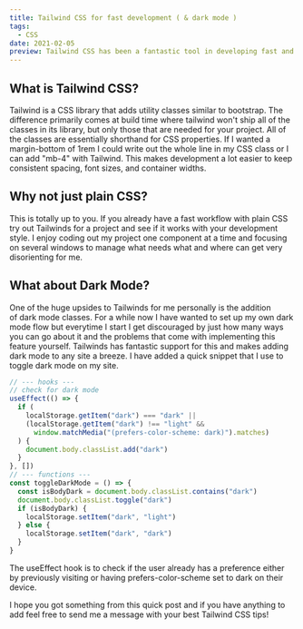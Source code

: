 ```yaml
---
title: Tailwind CSS for fast development ( & dark mode )
tags:
  - CSS
date: 2021-02-05
preview: Tailwind CSS has been a fantastic tool in developing fast and aestetically appealing sites with site wide dark mode.
---
```


## What is Tailwind CSS?

Tailwind is a CSS library that adds utility classes similar to bootstrap. The difference primarily comes at build time where tailwind won't ship all of the classes in its library, but only those that are needed for your project. All of the classes are essentially shorthand for CSS properties. If I wanted a margin-bottom of 1rem I could write out the whole line in my CSS class or I can add "mb-4" with Tailwind. This makes development a lot easier to keep consistent spacing, font sizes, and container widths.

## Why not just plain CSS?

This is totally up to you. If you already have a fast workflow with plain CSS try out Tailwinds for a project and see if it works with your development style. I enjoy coding out my project one component at a time and focusing on several windows to manage what needs what and where can get very disorienting for me.

## What about Dark Mode?

One of the huge upsides to Tailwinds for me personally is the addition of dark mode classes. For a while now I have wanted to set up my own dark mode flow but everytime I start I get discouraged by just how many ways you can go about it and the problems that come with implementing this feature yourself. Tailwinds has fantastic support for this and makes adding dark mode to any site a breeze. I have added a quick snippet that I use to toggle dark mode on my site.

```js
// --- hooks ---
// check for dark mode
useEffect(() => {
  if (
    localStorage.getItem("dark") === "dark" ||
    (localStorage.getItem("dark") !== "light" &&
      window.matchMedia("(prefers-color-scheme: dark)").matches)
  ) {
    document.body.classList.add("dark")
  }
}, [])
// --- functions ---
const toggleDarkMode = () => {
  const isBodyDark = document.body.classList.contains("dark")
  document.body.classList.toggle("dark")
  if (isBodyDark) {
    localStorage.setItem("dark", "light")
  } else {
    localStorage.setItem("dark", "dark")
  }
}
```

The useEffect hook is to check if the user already has a preference either by previously visiting or having prefers-color-scheme set to dark on their device.

I hope you got something from this quick post and if you have anything to add feel free to send me a message with your best Tailwind CSS tips!
